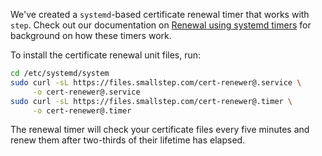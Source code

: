 We've created a `systemd`-based certificate renewal timer that works with `step`. Check out our documentation on [Renewal using systemd timers](https://smallstep.com/docs/step-ca/renewal#renewal-using-systemd-timers) for background on how these timers work.

To install the certificate renewal unit files, run:

```bash
cd /etc/systemd/system
sudo curl -sL https://files.smallstep.com/cert-renewer@.service \
     -o cert-renewer@.service
sudo curl -sL https://files.smallstep.com/cert-renewer@.timer \
     -o cert-renewer@.timer
```

The renewal timer will check your certificate files every five minutes and renew them after two-thirds of their lifetime has elapsed.
